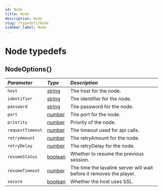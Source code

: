 ```yaml
---
id: Node
title: Node
description: Node
slug: /typedefs/Node
sidebar_label: Node
---
```



# Node typedefs

## NodeOptions{}

| <i className="fa-solid fa-hashtag"/> Parameter | <i className="fa-solid fa-font"/> Type                                                              | <i className="fa-solid fa-list"/> Description                        |
|:-----------------------------------------------|:----------------------------------------------------------------------------------------------------|:---------------------------------------------------------------------|
| `host`                                         | [string](https://developer.mozilla.org/en-US/docs/Web/JavaScript/Reference/Global_Objects/String)   | The host for the node.                                               |
| `identifier`                                   | [string](https://developer.mozilla.org/en-US/docs/Web/JavaScript/Reference/Global_Objects/String)   | The identifier for the node.                                         |
| `password`                                     | [string](https://developer.mozilla.org/en-US/docs/Web/JavaScript/Reference/Global_Objects/String)   | The password for the node.                                           |
| `port`                                         | [number](https://developer.mozilla.org/en-US/docs/Web/JavaScript/Reference/Global_Objects/Number)   | The port for the node.                                               |
| `priority`                                     | [number](https://developer.mozilla.org/en-US/docs/Web/JavaScript/Reference/Global_Objects/Number)   | Priority of the node.                                                |
| `requestTimeout`                               | [number](https://developer.mozilla.org/en-US/docs/Web/JavaScript/Reference/Global_Objects/Number)   | The timeout used for api calls.                                      |
| `retryAmount`                                  | [number](https://developer.mozilla.org/en-US/docs/Web/JavaScript/Reference/Global_Objects/Number)   | The retryAmount for the node.                                        |
| `retryDelay`                                   | [number](https://developer.mozilla.org/en-US/docs/Web/JavaScript/Reference/Global_Objects/Number)   | The retryDelay for the node.                                         |
| `resumeStatus`                                 | [boolean](https://developer.mozilla.org/en-US/docs/Web/JavaScript/Reference/Global_Objects/Boolean) | Whether to resume the previous session.                              |
| `resumeTimeout`                                | [number](https://developer.mozilla.org/en-US/docs/Web/JavaScript/Reference/Global_Objects/Number)   | The time the lavalink server will wait before it removes the player. |
| `secure`                                       | [boolean](https://developer.mozilla.org/en-US/docs/Web/JavaScript/Reference/Global_Objects/Boolean) | Whether the host uses SSL.                                           |
